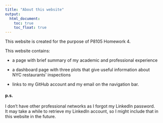 ```yaml
---
title: "About this website"
output: 
  html_document:
    toc: true
    toc_float: true
---
```


This website is created for the purpose of P8105 Homework 4.

This website contains:

* a page with brief summary of my academic and professional experience 

* a dashboard page with three plots that give useful information about NYC restaurants' inspections

* links to my GitHub account and my email on the navigation bar.


#### p.s.
I don't have other professional networks as I forgot my LinkedIn password. It may take a while to retrieve my LinkedIn account, so I might include that in this website in the future. 


